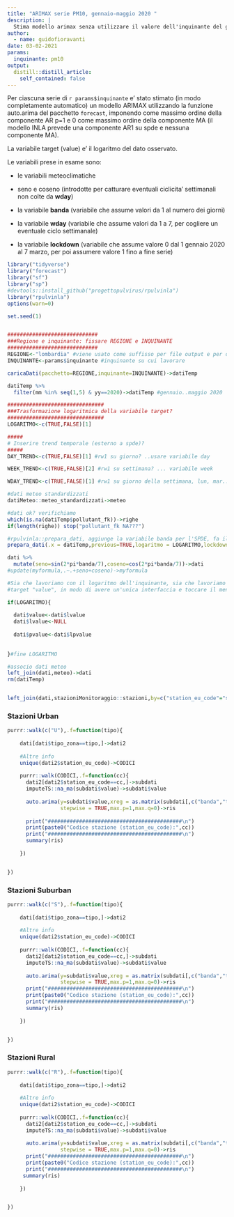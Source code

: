```yaml
---
title: "ARIMAX serie PM10, gennaio-maggio 2020 "
description: |
  Stima modello arimax senza utilizzare il valore dell'inquinante del giorno precedente.
author:
  - name: guidofioravanti
date: 03-02-2021
params:
  inquinante: pm10
output:
  distill::distill_article:
    self_contained: false
---
```


Per ciascuna serie di `r params$inquinante`  e' stato stimato (in modo completamente automatico) un modello ARIMAX utilizzando la funzione auto.arima del pacchetto `forecast`, imponendo come massimo ordine della componente AR p=1 e 0 come massimo ordine della componente MA (il modello INLA prevede una componente AR1 su spde e nessuna componente MA).

La variabile target (value) e' il logaritmo del dato osservato.

Le variabili prese in esame sono:

- le variabili meteoclimatiche

- seno e coseno (introdotte per catturare eventuali ciclicita' settimanali non colte da **wday**)

- la variabile **banda** (variabile che assume valori da 1 al numero dei giorni)

- la variabile **wday** (variabile che assume valori da 1 a 7, per cogliere un eventuale ciclo settimanale)

- la variabile **lockdown** (variabile che assume valore 0 dal 1 gennaio 2020 al 7 marzo, per poi assumere valore 1 fino a fine serie)

```r
library("tidyverse")
library("forecast")
library("sf")
library("sp")
#devtools::install_github("progettopulvirus/rpulvinla")
library("rpulvinla")
options(warn=0)

set.seed(1)


#############################
###Regione e inquinante: fissare REGIONE e INQUINANTE
#############################
REGIONE<-"lombardia" #viene usato come suffisso per file output e per disegnare la regione nella mesh (solo disegnare, non per costruire la mesh)
INQUINANTE<-params$inquinante #inquinante su cui lavorare 

caricaDati(pacchetto=REGIONE,inquinante=INQUINANTE)->datiTemp

datiTemp %>% 
  filter(mm %in% seq(1,5) & yy==2020)->datiTemp #gennaio..maggio 2020 

###############################
###Trasformazione logaritmica della variabile target?
###############################
LOGARITMO<-c(TRUE,FALSE)[1] 

#####
# Inserire trend temporale (esterno a spde)?
#####
DAY_TREND<-c(TRUE,FALSE)[1] #rw1 su giorno? ..usare variabile day

WEEK_TREND<-c(TRUE,FALSE)[2] #rw1 su settimana? ... variabile week

WDAY_TREND<-c(TRUE,FALSE)[1] #rw1 su giorno della settimana, lun, mar..dom? ... variabile wday  

#dati meteo standardizzati
datiMeteo::meteo_standardizzati->meteo

#dati ok? verifichiamo
which(is.na(datiTemp$pollutant_fk))->righe
if(length(righe)) stop("pollutant_fk NA???")

#rpulvinla::prepara_dati, aggiunge la variabile banda per l'SPDE, fa il logaritmo della variabile value (l'inquinante) e aggiunge la variabile lockdown
prepara_dati(.x = datiTemp,previous=TRUE,logaritmo = LOGARITMO,lockdown = TRUE,wday=WDAY_TREND,day=DAY_TREND,week=WEEK_TREND)->dati

dati %>%
  mutate(seno=sin(2*pi*banda/7),coseno=cos(2*pi*banda/7))->dati
#update(myformula,.~.+seno+coseno)->myformula

#Sia che lavoriamo con il logaritmo dell'inquinante, sia che lavoriamo con la variabile originale, nella creazione dello stack chiamiamo la variabile
#target "value", in modo di avere un'unica interfaccia e toccare il meno possibile il codice

if(LOGARITMO){
  
  dati$value<-dati$lvalue
  dati$lvalue<-NULL
  
  dati$pvalue<-dati$lpvalue
  
  
}#fine LOGARITMO  
```

```r
#associo dati meteo
left_join(dati,meteo)->dati
rm(datiTemp)


left_join(dati,stazioniMonitoraggio::stazioni,by=c("station_eu_code"="station_eu_code"))->dati
```

### Stazioni Urban

```r
purrr::walk(c("U"),.f=function(tipo){
  
    dati[dati$tipo_zona==tipo,]->dati2  
    
    #Altre info
    unique(dati2$station_eu_code)->CODICI
    
    purrr::walk(CODICI,.f=function(cc){
      dati2[dati2$station_eu_code==cc,]->subdati
      imputeTS::na_ma(subdati$value)->subdati$value
    
      auto.arima(y=subdati$value,xreg = as.matrix(subdati[,c("banda","t2m","sp","pblmax","pblmin","wdir","wspeed","tp","ptp","seno","coseno","lockdown")]),
                 stepwise = TRUE,max.p=1,max.q=0)->ris
      
      print("###########################################\n")
      print(paste0("Codice stazione (station_eu_code):",cc))
      print("###########################################\n")      
      summary(ris)
      
    })


})
```


### Stazioni Suburban

```r
purrr::walk(c("S"),.f=function(tipo){
  
    dati[dati$tipo_zona==tipo,]->dati2  
    
    #Altre info
    unique(dati2$station_eu_code)->CODICI
    
    purrr::walk(CODICI,.f=function(cc){
      dati2[dati2$station_eu_code==cc,]->subdati
      imputeTS::na_ma(subdati$value)->subdati$value
    
      auto.arima(y=subdati$value,xreg = as.matrix(subdati[,c("banda","t2m","sp","pblmax","pblmin","wdir","wspeed","tp","ptp","seno","coseno","lockdown")]),
                 stepwise = TRUE,max.p=1,max.q=0)->ris
      print("###########################################\n")
      print(paste0("Codice stazione (station_eu_code):",cc))
      print("###########################################\n")  
      summary(ris)
      
    })


})
```

### Stazioni Rural

```r
purrr::walk(c("R"),.f=function(tipo){
  
    dati[dati$tipo_zona==tipo,]->dati2  
    
    #Altre info
    unique(dati2$station_eu_code)->CODICI
    
    purrr::walk(CODICI,.f=function(cc){
      dati2[dati2$station_eu_code==cc,]->subdati
      imputeTS::na_ma(subdati$value)->subdati$value
    
      auto.arima(y=subdati$value,xreg = as.matrix(subdati[,c("banda","t2m","sp","pblmax","pblmin","wdir","wspeed","tp","ptp","seno","coseno","lockdown")]),
                 stepwise = TRUE,max.p=1,max.q=0)->ris
      print("###########################################\n")
      print(paste0("Codice stazione (station_eu_code):",cc))
      print("###########################################\n")  
     summary(ris)
      
    })


})
```